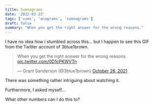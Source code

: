 ```yaml
---
title: Sumnagrams
date: '2022-03-23'
tags: ['sums', 'anagrams', 'sumnagrams']
draft: false
summary: "When you get the right answer for the wrong reasons."
---
```

I have no idea how I stumbled across this... but I happen to see this GIF from the Twitter account of 3blue1brown.

<blockquote class="twitter-tweet" data-lang="en" data-theme="dark"><p lang="en" dir="ltr">When you get the right answer for the wrong reasons. <a href="https://t.co/0D1cPKWVTn">pic.twitter.com/0D1cPKWVTn</a></p>&mdash; Grant Sanderson (@3blue1brown) <a href="https://twitter.com/3blue1brown/status/1453054394342072325?ref_src=twsrc%5Etfw">October 26, 2021</a></blockquote> <script async src="https://platform.twitter.com/widgets.js" charset="utf-8"></script>

There was something rather intriguing about watching it.

Furthermore, I asked myself...

<p className="text-center text-2xl font-extrabold"> What other numbers can I do this to? </p>

